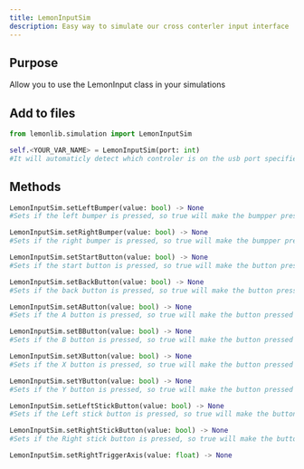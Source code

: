 ```yaml
---
title: LemonInputSim
description: Easy way to simulate our cross conterler input interface
---
```

## Purpose
Allow you to use the LemonInput class in your simulations

## Add to files

```py
from lemonlib.simulation import LemonInputSim

self.<YOUR_VAR_NAME> = LemonInputSim(port: int)
#It will automaticly detect which controler is on the usb port specified and if it is an Xbox it will sim an Xbox, if not a PS5, no other types of contolers are supported.
```

## Methods

```py
LemonInputSim.setLeftBumper(value: bool) -> None
#Sets if the left bumper is pressed, so true will make the bumpper pressed regardless of reality, and will stay that way until the left bumper is clicked again

LemonInputSim.setRightBumper(value: bool) -> None
#Sets if the right bumper is pressed, so true will make the bumpper pressed regardless of reality, and will stay that way until the right bumper is clicked again

LemonInputSim.setStartButton(value: bool) -> None
#Sets if the start button is pressed, so true will make the button pressed regardless of reality, and will stay that way until the start button is clicked again

LemonInputSim.setBackButton(value: bool) -> None
#Sets if the back button is pressed, so true will make the button pressed regardless of reality, and will stay that way until the back button is clicked again

LemonInputSim.setAButton(value: bool) -> None
#Sets if the A button is pressed, so true will make the button pressed regardless of reality, and will stay that way until the A button is clicked again, here A button refers to the A button on Xbox and the X on PS5

LemonInputSim.setBButton(value: bool) -> None
#Sets if the B button is pressed, so true will make the button pressed regardless of reality, and will stay that way until the B button is clicked again here B button refers to the B button on Xbox and the Circle on PS5

LemonInputSim.setXButton(value: bool) -> None
#Sets if the X button is pressed, so true will make the button pressed regardless of reality, and will stay that way until the X button is clicked again here B button refers to the X button on Xbox and the Square on PS5

LemonInputSim.setYButton(value: bool) -> None
#Sets if the Y button is pressed, so true will make the button pressed regardless of reality, and will stay that way until the Y button is clicked again here B button refers to the Y button on Xbox and the Triangle on PS5

LemonInputSim.setLeftStickButton(value: bool) -> None
#Sets if the Left stick button is pressed, so true will make the button pressed regardless of reality, and will stay that way until the Left Stick button is clicked again, this is refering to if the joystick is pressed down not the X or Y readings

LemonInputSim.setRightStickButton(value: bool) -> None
#Sets if the Right stick button is pressed, so true will make the button pressed regardless of reality, and will stay that way until the Right Stick button is clicked again, this is refering to if the joystick is pressed down not the X or Y readings

LemonInputSim.setRightTriggerAxis(value: float) -> None


```